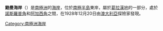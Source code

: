 {{coord|68|10|S|65|00|W|scale:2000000|display=title}}

'''鮑曼海岸'''（{{lang-en|Bowman Coast}}）是[[南極洲|南極洲]]的[[海岸|海岸]]，位於[[南極半島|南極半島]]東岸，屬於[[葛拉漢地|葛拉漢地]]的一部分，處於[[諾斯羅普角|諾斯羅普角]]和[[阿加西角|阿加西角]]之間，在1928年12月20日由[[澳大利亞|澳大利亞]]探險家發現。

{{Antarctica-geo-stub}}
[[Category:南極洲海岸|Category:南極洲海岸]]